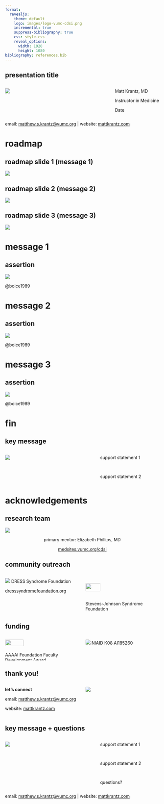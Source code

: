 ```yaml
---
format: 
  revealjs:
    theme: default
    logo: images/logo-vumc-cdsi.png
    incremental: true
    suppress-bibliography: true
    css: style.css
    reveal_options:
      width: 1920
      height: 1080
bibliography: references.bib
---
```


## presentation title

::: {.columns .v-center-container}
::: {.column width="70%"}
![](figures/fig-1.png)
:::

::: {.column .title-slide-name-font width="30%"}
Matt Krantz, MD

Instructor in Medicine

Date
:::
:::

::: footer
email: [matthew.s.krantz\@vumc.org](mailto:matthew.s.krantz@vumc.org) \| website: [mattkrantz.com](mattkrantz.com)
:::

# roadmap

## roadmap slide 1 (message 1)

![](figures/fig-1.png){fig-align="center"}

## roadmap slide 2 (message 2)

![](figures/fig-1.png){fig-align="center"}

## roadmap slide 3 (message 3)

![](figures/fig-1.png){fig-align="center"}

# message 1

## assertion

![](figures/fig-1.png){fig-align="center"}

::: footer
@boice1989
:::

# message 2

## assertion

![](figures/fig-1.png){fig-align="center"}

::: footer
@boice1989
:::

# message 3

## assertion

![](figures/fig-1.png){fig-align="center"}

::: footer
@boice1989
:::

# fin

## key message

::: {.columns .v-center-container}
::: {.column width="60%"}
![](figures/fig-1.png){fig-align="center"}
:::

::: {.column width="40%"}
support statement 1

<br>

support statement 2
:::
:::

# acknowledgements

## research team

![](images/photo-cdsi.jpg){fig-align="center"}

<p style="text-align: center;">primary mentor: Elizabeth Phillips, MD</p>

<p style="text-align: center;">[medsites.vumc.org/cdsi](medsite.vumc.org/cdsi)</p>



## community outreach

::: {.columns .v-center-container}
::: {.column width="50%"}
![](images/logo-dress-foundation.jpg){fig-align="center"} DRESS Syndrome Foundation

[dresssyndromefoundation.org](dresssyndromefoundation.org)
:::

::: {.column width="50%"}
<br> ![](images/logo-sjs-foundation.png){fig-align="center" width="45%"} <br> Stevens-Johnson Syndrome Foundation

[sjsupport.org](sjsupport.org)
:::
:::

## funding

::: {.columns .v-center-container}
::: {.column width="50%"}
![](images/logo-aaaai-foundation.png){fig-align="center" width="50%"} <br> AAAAI Foundation Faculty Development Award
:::

::: {.column width="50%"}
![](images/logo-niaid.png){fig-align="center"} NIAID K08 AI185260
:::
:::

## thank you!

::: {.columns .v-center-container}
::: {.column width="50%"}
**let's connect**

email: [matthew.s.krantz\@vumc.org](mailto:matthew.s.krantz@vumc.org)

website: [mattkrantz.com](mattkrantz.com)
:::

::: {.column width="50%"}
![](images/photo-matt.png){fig-align="center"}
:::
:::

## key message + questions

::: {.columns .v-center-container}
::: {.column width="60%"}
![](figures/fig-1.png){fig-align="center"}
:::

::: {.column width="40%"}
support statement 1

<br>

support statement 2

<br>

questions?
:::
:::

::: footer
email: [matthew.s.krantz\@vumc.org](mailto:matthew.s.krantz@vumc.org) \| website: [mattkrantz.com](mattkrantz.com)
:::
